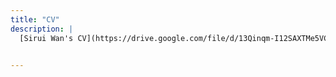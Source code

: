 ```yaml
---
title: "CV"
description: |
  [Sirui Wan's CV](https://drive.google.com/file/d/13Qinqm-I12SAXTMe5VCqTO40hmZcaRSv/view?usp=sharing)


---
```

 


